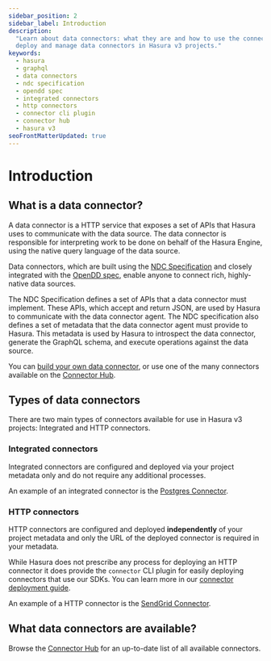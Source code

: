 ```yaml
---
sidebar_position: 2
sidebar_label: Introduction
description:
  "Learn about data connectors: what they are and how to use the connector CLI plugin in Hasura. Discover how to create,
  deploy and manage data connectors in Hasura v3 projects."
keywords:
  - hasura
  - graphql
  - data connectors
  - ndc specification
  - opendd spec
  - integrated connectors
  - http connectors
  - connector cli plugin
  - connector hub
  - hasura v3
seoFrontMatterUpdated: true
---
```


# Introduction

## What is a data connector?

A data connector is a HTTP service that exposes a set of APIs that Hasura uses to communicate with the data source. The
data connector is responsible for interpreting work to be done on behalf of the Hasura Engine, using the native query
language of the data source.

Data connectors, which are built using the [NDC Specification](http://hasura.github.io/ndc-spec/) and closely integrated
with the [OpenDD spec](https://github.com/hasura/open-data-domain-specification), enable anyone to connect rich,
highly-native data sources.

The NDC Specification defines a set of APIs that a data connector must implement. These APIs, which accept and return
JSON, are used by Hasura to communicate with the data connector agent. The NDC specification also defines a set of
metadata that the data connector agent must provide to Hasura. This metadata is used by Hasura to introspect the data
connector, generate the GraphQL schema, and execute operations against the data source.

You can [build your own data connector](/connectors/build-your-own-connector.mdx), or use one of the many connectors
available on the [Connector Hub](https://hasura.io/connectors).

## Types of data connectors

There are two main types of connectors available for use in Hasura v3 projects: Integrated and HTTP connectors.

### Integrated connectors

Integrated connectors are configured and deployed via your project metadata only and do not require any additional
processes.

An example of an integrated connector is the [Postgres Connector](https://hasura.io/connectors/postgres).

### HTTP connectors

HTTP connectors are configured and deployed **independently** of your project metadata and only the URL of the deployed
connector is required in your metadata.

While Hasura does not prescribe any process for deploying an HTTP connector it does provide the `connector` CLI plugin
for easily deploying connectors that use our SDKs. You can learn more in our
[connector deployment guide](/connectors/deployment/index.mdx#http-connectors).

An example of a HTTP connector is the [SendGrid Connector](https://hasura.io/connectors/sendgrid).

## What data connectors are available?

Browse the [Connector Hub](https://hasura.io/connectors) for an up-to-date list of all available connectors.
